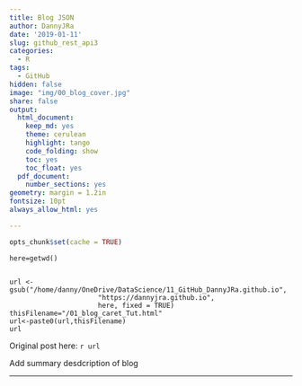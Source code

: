 ```yaml
---
title: Blog JSON
author: DannyJRa
date: '2019-01-11'
slug: github_rest_api3
categories:
  - R
tags:
  - GitHub
hidden: false
image: "img/00_blog_cover.jpg"
share: false
output:
  html_document:
    keep_md: yes
    theme: cerulean
    highlight: tango
    code_folding: show
    toc: yes
    toc_float: yes
  pdf_document:
    number_sections: yes
geometry: margin = 1.2in
fontsize: 10pt
always_allow_html: yes

---
```


```r
opts_chunk$set(cache = TRUE)
```

```r.
here=getwd()


url <- gsub("/home/danny/OneDrive/DataScience/11_GitHub_DannyJRa.github.io", 
                      "https://dannyjra.github.io",
                      here, fixed = TRUE)
thisFilename="/01_blog_caret_Tut.html"
url<-paste0(url,thisFilename)
url
```

Original post here: `r url`

Add summary desdcription of blog
 
<!--more-->



***
[^1]: Adopted from https://hackernoon.com/dont-install-postgres-docker-pull-postgres-bee20e200198